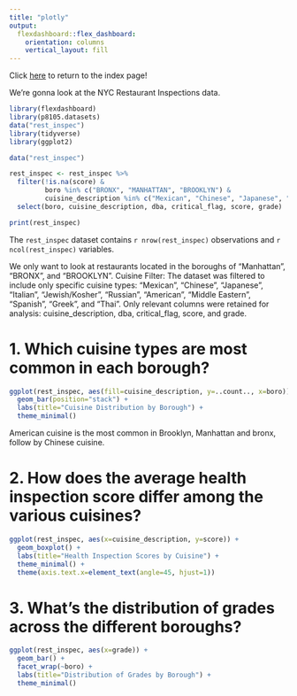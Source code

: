 ```yaml
---
title: "plotly"
output: 
  flexdashboard::flex_dashboard:
    orientation: columns
    vertical_layout: fill
---
```


Click [here](index.html) to return to the index page!

We're gonna look at the NYC Restaurant Inspections data.
```r
library(flexdashboard)
library(p8105.datasets)
data("rest_inspec")
library(tidyverse)
library(ggplot2)
```

```r
data("rest_inspec")

```

```r
rest_inspec <- rest_inspec %>%
  filter(!is.na(score) & 
         boro %in% c("BRONX", "MANHATTAN", "BROOKLYN") &
         cuisine_description %in% c("Mexican", "Chinese", "Japanese", "Italian", "Jewish/Kosher", "Russian", "American", "Middle Eastern", "Spanish", "Greek", "Thai")) %>%
  select(boro, cuisine_description, dba, critical_flag, score, grade)

```

```r
print(rest_inspec)
```

The `rest_inspec` dataset contains `r nrow(rest_inspec)` observations and ``r ncol(rest_inspec)`` variables.

We only want to look at restaurants located in the boroughs of "Manhattan", "BRONX", and "BROOKLYN".
Cuisine Filter: The dataset was filtered to include only specific cuisine types: "Mexican", "Chinese", "Japanese", "Italian", "Jewish/Kosher", "Russian", "American", "Middle Eastern", "Spanish", "Greek", and "Thai".
Only relevant columns were retained for analysis: cuisine_description, dba, critical_flag, score, and grade.

# 1. Which cuisine types are most common in each borough?
```r
ggplot(rest_inspec, aes(fill=cuisine_description, y=..count.., x=boro)) + 
  geom_bar(position="stack") +
  labs(title="Cuisine Distribution by Borough") +
  theme_minimal()
```
American cuisine is the most common in Brooklyn, Manhattan and bronx, follow by Chinese cuisine. 

# 2. How does the average health inspection score differ among the various cuisines?
```r
ggplot(rest_inspec, aes(x=cuisine_description, y=score)) + 
  geom_boxplot() +
  labs(title="Health Inspection Scores by Cuisine") +
  theme_minimal() +
  theme(axis.text.x=element_text(angle=45, hjust=1))
```

# 3. What's the distribution of grades across the different boroughs?
```r
ggplot(rest_inspec, aes(x=grade)) + 
  geom_bar() +
  facet_wrap(~boro) +
  labs(title="Distribution of Grades by Borough") +
  theme_minimal()
```







